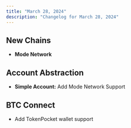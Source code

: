 ```yaml
---
title: "March 28, 2024"
description: "Changelog for March 28, 2024"
---
```


## New Chains
- **Mode Network**

## Account Abstraction
- **Simple Account:** Add Mode Network Support

## BTC Connect
- Add TokenPocket wallet support
